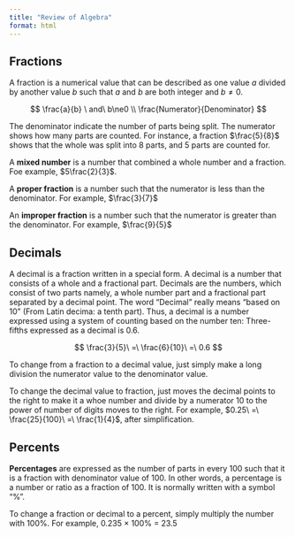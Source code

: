 ```yaml
---
title: "Review of Algebra"
format: html
---
```

  
## Fractions\

::: callout-definition
A fraction is a numerical value that can be described as one value $a$ divided by another value $b$ such that $a$ and $b$ are both integer and $b\ne0$.

$$
\frac{a}{b} \ and\  b\ne0 \\
\frac{Numerator}{Denominator}
$$
:::
  
The denominator indicate the number of parts being split. The numerator shows how many parts are counted. For instance, a fraction $\frac{5}{8}$ shows that the whole was split into 8 parts, and 5 parts are counted for.\

A **mixed number** is a number that combined a whole number and a fraction. Foe example, $5\frac{2}{3}$.\

A **proper fraction** is a number such that the numerator is less than the denominator. For example, $\frac{3}{7}$\

An **improper fraction** is a number such that the numerator is greater than the denominator. For example, $\frac{9}{5}$\

## Decimals\

::: callout-definition
A decimal is a fraction written in a special form. A decimal is a number that consists of a whole and a fractional part. Decimals are the numbers, which consist of two parts namely, a whole number part and a fractional part separated by a decimal point. The word "Decimal" really means "based on 10" (From Latin decima: a tenth part). Thus, a decimal is a number expressed using a system of counting based on the number ten: Three-fifths expressed as a decimal is 0.6.  

$$
\frac{3}{5}\ =\ \frac{6}{10}\ =\ 0.6
$$
:::

To change from a fraction to a decimal value, just simply make a long division the numerator value to the denominator value.\

To change the decimal value to fraction, just moves the decimal points to the right to make it a whoe number and divide by a numerator 10 to the power of number of digits moves to the right. For example, $0.25\ =\ \frac{25}{100}\ =\ \frac{1}{4}$, after simplification.\

## Percents\

::: callout-definition
**Percentages** are expressed as the number of parts in every 100 such that it is a fraction with denominator value of 100. In other words, a percentage is a number or ratio as a fraction of 100. It is normally written with a symbol "%".
:::

To change a fraction or decimal to a percent, simply multiply the number with 100%. For example, $0.235\ \times\ 100\%\ =\ 23.5%$
